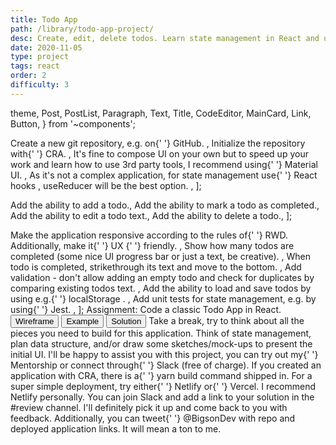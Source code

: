 ```yaml
---
title: Todo App
path: /library/todo-app-project/
desc: Create, edit, delete todos. Learn state management in React and use Material UI for composing the look & feel.
date: 2020-11-05
type: project
tags: react
order: 2
difficulty: 3
---
```



  theme,
  Post,
  PostList,
  Paragraph,
  Text,
  Title,
  CodeEditor,
  MainCard,
  Link,
  Button,
} from '~components';

  <Text>
    Create a new git repository, e.g. on{' '}
    <Link href="http://github.com/">GitHub</Link>.
  </Text>,
  <Text>
    Initialize the repository with{' '}
    <Link href="https://create-react-app.dev/">CRA</Link>.
  </Text>,
  <Text>
    It's fine to compose UI on your own but to speed up your work and learn how
    to use 3rd party tools, I recommend using{' '}
    <Link href="https://material-ui.com/">Material UI</Link>.
  </Text>,
  <Text>
    As it's not a complex application, for state management use{' '}
    <Link href="https://reactjs.org/docs/hooks-reference.html">
      React hooks
    </Link>
    , <Link href="https://reactjs.org/docs/hooks-reference.html#usereducer">
      useReducer
    </Link> will be the best option.
  </Text>,
];

  <Text>Add the ability to add a todo.</Text>,
  <Text>Add the ability to mark a todo as completed.</Text>,
  <Text>Add the ability to edit a todo text.</Text>,
  <Text>Add the ability to delete a todo.</Text>,
];

  <Text>
    Make the application responsive according to the rules of{' '}
    <Link href="https://web.dev/responsive-web-design-basics/">RWD</Link>.
    Additionally, make it{' '}
    <Link href="https://www.interaction-design.org/literature/topics/ux-design">
      UX
    </Link>{' '}
    friendly.
  </Text>,
  <Text>
    Show how many todos are completed (some nice UI progress bar or just a text,
    be creative).
  </Text>,
  <Text>
    When todo is completed, strikethrough its text and move to the bottom.
  </Text>,
  <Text>
    Add validation - don't allow adding an empty todo and check for duplicates
    by comparing existing todos text.
  </Text>,
  <Text>
    Add the ability to load and save todos by using e.g.{' '}
    <Link href="https://developer.mozilla.org/en-US/docs/Web/API/Window/localStorage">
      localStorage
    </Link>
    .
  </Text>,
  <Text>
    Add unit tests for state management, e.g. by using{' '}
    <Link href="https://github.com/facebook/jest">Jest</Link>.
  </Text>,
];

<Post>
  <Space size="large" direction="vertical">
    <MainCard>
      <Title
        align="center"
        transform="none"
        marginBottom={theme.spacing.large}
        color={theme.colors.primary}
        fontSize={theme.fontSize.large}
        fontWeight={theme.fontWeight.stronger}
      >
        Todo App
      </Title>
      <Paragraph align="center">
        <Text strong>Assignment:</Text> Code a classic Todo App in React.
      </Paragraph>
      <Row gutter={[16, 16]} justify="center">
        <Col>
          <Link href="https://www.figma.com/file/wcTJcE0Foi1u3cTkV347Xx/Wireframes?node-id=264171%3A448">
            <Button type="secondary">Wireframe</Button>
          </Link>
        </Col>
        <Col>
          <Link href="https://fervent-wozniak-24508f.netlify.app">
            <Button type="secondary">Example</Button>
          </Link>
        </Col>
        <Col>
          <Link href="https://github.com/bigsondev/todo-app">
            <Button type="secondary">Solution</Button>
          </Link>
        </Col>
      </Row>
    </MainCard>
    <MainCard>
      <Title level={3}>Project Requirements</Title>
      <PostList data={projectRequirements} />
    </MainCard>
    <MainCard>
      <Title level={3}>Fundamental Features</Title>
      <PostList data={mustHaveFeatures} />
    </MainCard>
    <MainCard>
      <Title level={3}>Additional Features</Title>
      <PostList data={additionalFeatures} />
    </MainCard>
    <MainCard>
      <Title level={3}>Stuck, can't progress?</Title>
      <Paragraph>
        Take a break, try to think about all the pieces you need to build for
        this application. Think of state management, plan data structure, and/or
        draw some sketches/mock-ups to present the initial UI. I'll be happy to
        assist you with this project, you can try out my{' '}
        <GatsbyLink to="/mentorship/">Mentorship</GatsbyLink> or connect through{' '}
        <GatsbyLink to="/#bigsondev-slack">Slack</GatsbyLink> (free of charge).
      </Paragraph>
    </MainCard>
    <MainCard>
      <Title level={3}>Building & Deploying</Title>
      <Paragraph>
        If you created an application with CRA, there is a{' '}
        <Text code>yarn build</Text> command shipped in. For a super simple
        deployment, try either{' '}
        <Link href="https://www.netlify.com/">Netlify</Link> or{' '}
        <Link href="https://vercel.com/">Vercel</Link>. I recommend Netlify
        personally.
      </Paragraph>
    </MainCard>
    <MainCard>
      <Title level={3}>Share your solution</Title>
      <Paragraph>
        You can join <GatsbyLink to="/#bigsondev-slack">Slack</GatsbyLink> and
        add a link to your solution in the <Text strong>#review</Text> channel.
        I'll definitely pick it up and come back to you with feedback.
        Additionally, you can tweet{' '}
        <Link href="https://twitter.com/BigsonDev">@BigsonDev</Link> with repo
        and deployed application links. It will mean a ton to me.
      </Paragraph>
    </MainCard>
  </Space>
</Post>
